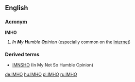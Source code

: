 ==English==
===[[Wiktionary:List of acronyms and abbreviations|Acronym]]===
'''IMHO'''

# '''''I'''n '''M'''y '''H'''umble '''O'''pinion'' (especially common on the [[Internet]])

===Derived terms===
*[[IMNSHO]] (In My Not So Humble Opinion)

[[de:IMHO]]
[[hu:IMHO]]
[[pl:IMHO]]
[[ru:IMHO]]